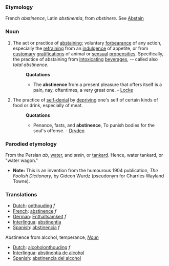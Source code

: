 ===Etymology===
French ''abstinence'', Latin ''abstinentia'', from ''abstinere''. See [[Abstain]]
===Noun=== 
#The act or practice of [[abstaining]]; voluntary [[forbearance]] of any action, especially the [[refraining]] from an [[indulgence]] of appetite, or from [[customary]] [[gratifications]] of animal or [[sensual]] [[propensities]]. Specifically, the practice of abstaining from [[intoxicating]] [[beverages]], -- called also ''total abstinence''.
#:'''Quotations'''
#:*The '''abstinence''' from a present pleasure that offers itself is a pain, nay, oftentimes, a very great one. - [[Locke]]
#The practice of [[self-denial]] by [[depriving]] one's self of certain kinds of food or drink, especially of meat.
#:'''Quotations'''
#:*Penance, fasts, and '''abstinence''', To punish bodies for the soul's offense. - [[Dryden]]
===Parodied etymology===
From the Persian ''ab'', [[water]], and ''stein'', or [[tankard]]. Hence, water tankard, or "water wagon."
*'''Note:'''  This is an invention from the humourous 1904 publication, ''The Foolish Dictionary'', by Gideon Wurdz (pseudonym for Charrles Wayland Towne).

===Translations===
*[[Dutch]]: [[onthouding]] ''f''
*[[French]]: [[abstinence]] ''f''
*[[German]]: [[Enthaltsamkeit]] ''f''
*[[Interlingua]]: [[abstinentia]]
*[[Spanish]]: [[abstinencia]] ''f''

Abstinence from alcohol, temperance, ''[[Noun]]''
*[[Dutch]]: [[alcoholonthouding]] ''f''
*[[Interlingua]]: [[abstinentia de alcohol]]
*[[Spanish]]: [[abstinencia del alcohol]]